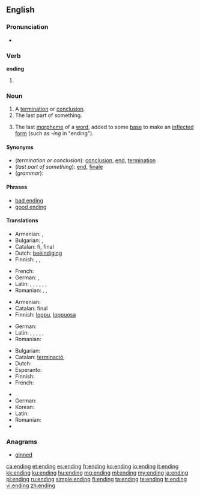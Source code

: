 ==English==

===Pronunciation===
* {{rhymes|ɛndɪŋ}}

===Verb===
'''ending'''

# {{present participle of|[[end#Verb|end]]}}

===Noun===
{{en-noun}}

# A [[termination]] or [[conclusion]].
# The last part of something.
# {{grammar}} The last [[morpheme]] of a [[word]], added to some [[base]] to make an [[inflected]] [[form]] (such as ''-ing'' in "ending").

====Synonyms====
* (''termination or conclusion''): [[conclusion]], [[end]], [[termination]]
* (''last part of something''): [[end]], [[finale]]
* (''grammar''):

====Phrases====
* [[bad ending]]
* [[good ending]]

====Translations====

{{trans-top|termination or conclusion}}
* Armenian: {{t|hy|ավարտ|tr=avart}},  {{t-|hy|վախճան|tr=vaxč̣an}}
* Bulgarian: {{t|bg|край|m|sc=Cyrl}}, {{t|bg|завършване|n|sc=Cyrl}}
* Catalan: fi, final
* Dutch: [[beëindiging]] {{f}}
* Finnish: {{t+|fi|loppu}}, {{t-|fi|loppuminen}}, {{t+|fi|päätös}}
{{trans-mid}}
* French: {{t+|fr|fin|f}}
* German: {{t+|de|Ende|n}}, {{t+|de|Ablauf|m}}
* Latin: {{t-|la|exitus|n}}, {{t|la|finis|m|f}}, {{t|la|exitus|m}}, {{t|la|terminus|m}}, {{t|la|extremum|n}}, {{t|la|peractio|f}}, {{t|la|extremus|m}}
* Romanian: {{t|ro|sfârșit|n}}, {{t|ro|încheiere|f}}, {{t|ro|final|n}}
{{trans-bottom}}

{{trans-top|last part of something}}
* Armenian: {{t-|hy|վերջ|tr=verǰ}}
* Catalan: final
* Finnish: [[loppu]], [[loppuosa]]
{{trans-mid}}
* German: {{t+|de|Ende|n}}
* Latin: {{t|la|finis|m|f}}, {{t|la|terminus|m}}, {{t|la|extremus|m}}, {{t|la|exitus|m}}, {{t|la|extremum|n}}, {{t|la|peractio|f}}
* Romanian: {{t|ro|sfârșit}}
{{trans-bottom}}

{{trans-top|grammar: last morpheme of a word}}
* Bulgarian: {{t|bg|окончание|n|sc=Cyrl}}
* Catalan: [[terminació]], {{f}}
* Dutch: {{t+|nl|uitgang|m}}
* Esperanto: {{t-|eo|finaĵo|xs=Esperanto}}
* Finnish: {{t+|fi|pääte}}
* French: {{t+|fr|terminaison|f}}
{{trans-mid}}
* {{trreq|Georgian}}
* German: {{t+|de|Endung|f}}
* Korean: {{t|ko|어미|tr=eomi}}
* Latin: {{t|la|exitus|m}}
* Romanian: {{t|ro|terminație|f}}
* {{trreq|Turkish}}
{{trans-bottom}}

===Anagrams===
* [[ginned#English|ginned]]

[[ca:ending]]
[[et:ending]]
[[es:ending]]
[[fr:ending]]
[[ko:ending]]
[[io:ending]]
[[it:ending]]
[[kk:ending]]
[[ku:ending]]
[[hu:ending]]
[[mg:ending]]
[[ml:ending]]
[[my:ending]]
[[ja:ending]]
[[pl:ending]]
[[ru:ending]]
[[simple:ending]]
[[fi:ending]]
[[ta:ending]]
[[te:ending]]
[[tr:ending]]
[[vi:ending]]
[[zh:ending]]
